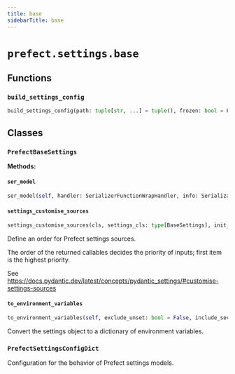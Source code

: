 ```yaml
---
title: base
sidebarTitle: base
---
```


# `prefect.settings.base`

## Functions

### `build_settings_config` <sup><a href="https://github.com/prefecthq/prefect/blob/main/src/prefect/settings/base.py#L214" target="_blank"><Icon icon="github" style="width: 14px; height: 14px;" /></a></sup>

```python
build_settings_config(path: tuple[str, ...] = tuple(), frozen: bool = False) -> PrefectSettingsConfigDict
```

## Classes

### `PrefectBaseSettings` <sup><a href="https://github.com/prefecthq/prefect/blob/main/src/prefect/settings/base.py#L31" target="_blank"><Icon icon="github" style="width: 14px; height: 14px;" /></a></sup>

**Methods:**

#### `ser_model` <sup><a href="https://github.com/prefecthq/prefect/blob/main/src/prefect/settings/base.py#L134" target="_blank"><Icon icon="github" style="width: 14px; height: 14px;" /></a></sup>

```python
ser_model(self, handler: SerializerFunctionWrapHandler, info: SerializationInfo) -> Any
```

#### `settings_customise_sources` <sup><a href="https://github.com/prefecthq/prefect/blob/main/src/prefect/settings/base.py#L33" target="_blank"><Icon icon="github" style="width: 14px; height: 14px;" /></a></sup>

```python
settings_customise_sources(cls, settings_cls: type[BaseSettings], init_settings: PydanticBaseSettingsSource, env_settings: PydanticBaseSettingsSource, dotenv_settings: PydanticBaseSettingsSource, file_secret_settings: PydanticBaseSettingsSource) -> tuple[PydanticBaseSettingsSource, ...]
```

Define an order for Prefect settings sources.

The order of the returned callables decides the priority of inputs; first item is the highest priority.

See https://docs.pydantic.dev/latest/concepts/pydantic_settings/#customise-settings-sources


#### `to_environment_variables` <sup><a href="https://github.com/prefecthq/prefect/blob/main/src/prefect/settings/base.py#L91" target="_blank"><Icon icon="github" style="width: 14px; height: 14px;" /></a></sup>

```python
to_environment_variables(self, exclude_unset: bool = False, include_secrets: bool = True, include_aliases: bool = False) -> dict[str, str]
```

Convert the settings object to a dictionary of environment variables.


### `PrefectSettingsConfigDict` <sup><a href="https://github.com/prefecthq/prefect/blob/main/src/prefect/settings/base.py#L179" target="_blank"><Icon icon="github" style="width: 14px; height: 14px;" /></a></sup>


Configuration for the behavior of Prefect settings models.

